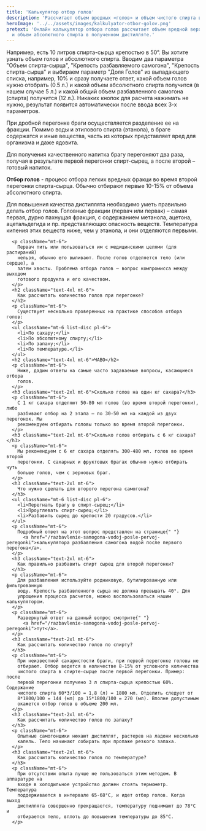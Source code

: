 ```yaml
---
title: 'Калькулятор отбор голов'
description: 'Рассчитает объем вредных «голов» и объем чистого спирта в полученном дистилляте'
heroImage: '../../assets/images/kalkulyator-otbor-golov.png'
pretext: 'Онлайн калькулятор отбора голов рассчитает объем вредной верхней фракции
  и объем абсолютного спирта в полученном дистилляте.'
---
```


<p className='mt-6'>
	Например, есть 10 литров спирта-сырца крепостью в 50°. Вы хотите узнать объем голов и абсолютного
	спирта. Вводим два параметра "Объем спирта-сырца", "Крепость разбавляемого самогона", "Крепость
	спирта-сырца" и выбираем параметр "Доля Голов" из выпадающего списка, например, 10% и сразу
	получаете ответ, какой объем голов нужно отобрать (0.5 л.) и какой объем абсолютного спирта
	получится (в нашем случае 5 л.) и какой общий объем разбавленного самогона (спирта) получится (12
	л.). Никаких кнопок для расчета нажимать не нужно, результат появится автоматически после ввода
	всех 3-х параметров.
</p>
<p className='mt-6'>
	При дробной перегонке браги осуществляется разделение ее на фракции. Помимо воды и этилового
	спирта (этанола), в браге содержатся и иные вещества, часть из которых представляет вред для
	организма и даже ядовита.
</p>
<p className='mt-6'>
	Для получения качественного напитка брагу перегоняют два раза, получая в результате первой
	перегонки спирт-сырец, а после второй – готовый напиток.
</p>
<div className='border-2 rounded-lg my-6 p-6'>
	<b>Отбор голов</b> - процесс отбора легких вредных фракци во время второй перегонки спирта-сырца.
	Обычно отбирают первые 10-15% от объема абсолютного спирта.
</div>
<p className='mt-6'>
	Для повышения качества дистиллята необходимо уметь правильно делать отбор голов. Головные фракции
	(первач или первак) – самая первая, дурно пахнущая фракция, с содержанием метанола, ацетона,
	ацетальдегида и пр. представляющих опасность веществ. Температура кипения этих веществ ниже, чем у
	этанола, и они отделяются первыми.
</p>

      <p className="mt-6">
        Первач пить или пользоваться им с медицинскими целями (для растираний)
        нельзя, обычно его выливают. После голов отделяется тело (или сердце), а
        затем хвосты. Проблема отбора голов – вопрос компромисса между выходом
        готового продукта и его качеством.
      </p>
      <h2 className="text-4xl mt-6">
        Как рассчитать количество голов при перегонке?
      </h2>
      <p className="mt-6">
        Существует несколько проверенных на практике способов отбора голов:
      </p>
      <ul className="mt-6 list-disc pl-6">
        <li>По сахару;</li>
        <li>По абсолютному спирту;</li>
        <li>По запаху;</li>
        <li>По температуре.</li>
      </ul>
      <h2 className="text-4xl mt-6">ЧАВО</h2>
      <p className="mt-6">
        Ниже, дадим ответы на самые часто задаваемые вопросы, касающиеся отбора
        голов.
      </p>
      <h3 className="text-2xl mt-6">Сколько голов на один кг сахара?</h3>
      <p className="mt-6">
        С 1 кг сахара отделяют 50-80 мл голов (во время второй перегонки), либо
        разбивают отбор на 2 этапа – по 30-50 мл на каждой из двух перегонок. Мы
        рекомендуем отбирать головы только во время второй перегонки.
      </p>
      <h3 className="text-2xl mt-6">Сколько голов отбирать с 6 кг сахара?</h3>
      <p className="mt-6">
        Мы рекомендуем с 6 кг сахара отделять 300-480 мл. голов во время второй
        перегонки. С сахарных и фруктовых брагах обычно нужно отбирать чуть
        больше голов, чем с зерновых браг.
      </p>
      <h3 className="text-2xl mt-6">
        Что нужно сделать для второго перегона самогона?
      </h3>
      <ul className="mt-6 list-disc pl-6">
        <li>Перегнать брагу в спирт-сырец;</li>
        <li>Проуглевать спирт-сырец;</li>
        <li>Разбавить сырец до крепости 20 градусов.</li>
      </ul>
      <p className="mt-6">
        Подробный ответ на этот вопрос представлен на странице{" "}
          <a href="/razbavlenie-samogona-vodoj-posle-pervoj-peregonki">калькулятора разбавления самогона водой после первого перегона</a>.
      </p>
      <h3 className="text-2xl mt-6">
        Как правильно разбавить спирт сырец для второй перегонки?
      </h3>
      <p className="mt-6">
        Для разбавления используйте родниковую, бутилированную или фильтрованную
        воду. Крепость разбавленного сырца не должна превышать 40°. Для
        упрощения процесса расчетов, можно воспользоваться нашим калькулятором.
      </p>
      <p className="mt-6">
        Развернутый ответ на данный вопрос смотрите{" "}
          <a href="/razbavlenie-samogona-vodoj-posle-pervoj-peregonki">тут</a>.
      </p>
      <h3 className="text-2xl mt-6">
        Как рассчитать количество голов по спирту?
      </h3>
      <p className="mt-6">
        При неизвестной сахаристости браги, при первой перегонке головы не
        отбирают. Отбор ведется в количестве 8-15% от условного количества
        чистого спирта в спирте-сырце после первой перегонки. Пример: после
        первой перегонки получено 3 л спирта-сырца крепостью 60%. Содержание
        чистого спирта 60*3/100 = 1,8 (л) = 1800 мл. Отделить следует от
        8*1800/100 = 144 (мл) до 15*1800/100 = 270 (мл). Вполне допустимым
        окажется отбор голов в объеме 200 мл.
      </p>
      <h3 className="text-2xl mt-6">
        Как рассчитать количество голов по запаху?
      </h3>
      <p className="mt-6">
        Опытные самогонщики нюхают дистиллят, растерев на ладони несколько
        капель. Тело начинают собирать при пропаже резкого запаха.
      </p>
      <h3 className="text-2xl mt-6">
        Как рассчитать количество голов по температуре?
      </h3>
      <p className="mt-6">
        При отсутствии опыта лучше не пользоваться этим методом. В аппаратуре на
        входе в холодильное устройство должен стоять термометр. Температура
        поддерживается в интервале 65-68°С, и идет отбор голов. Когда выход
        дистиллята совершенно прекращается, температуру поднимают до 78°С и
        отбирается тело, вплоть до повышения температуры до 85°С.
      </p>
